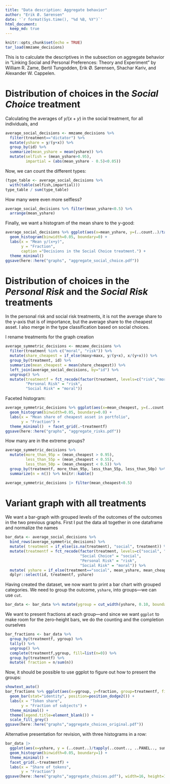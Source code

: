 ```yaml
---
title: "Data description: Aggregate behavior"
author: "Erik Ø. Sørensen"
date: '`r format(Sys.time(), "%d %B, %Y")`'
html_document:
  keep_md: true
---
```


```r
knitr::opts_chunk$set(echo = TRUE)
tar_load(mmzame_decisions)
```

This is to calculate the descriptives in the subsection on aggregate behavior in 
"Linking Social and Personal Preferences: Theory and Experiment" by William R. Zame, 
Bertil Tungodden, Erik Ø. Sørensen, Shachar Kariv, and Alexander W. Cappelen. 

# Distribution of choices in the *Social Choice* treatment

Calculating the averages of $y/(x+y)$ in the social treatment, for all individuals,
and 
```r
average_social_decisions <- mmzame_decisions %>% 
  filter(treatment=="dictator") %>%
  mutate(yshare = y/(y+x)) %>%
  group_by(id) %>%
  summarize(mean_yshare = mean(yshare)) %>%
  mutate(selfish = (mean_yshare>0.95),
         impartial = (abs(mean_yshare - 0.5)<0.05))
```

Now, we can count the different types:
```r
(type_table <- average_social_decisions %>% 
  with(table(selfish,impartial)))
type_table / sum(type_table)
```

How many were even more selfless? 
```r
average_social_decisions %>% filter(mean_yshare<0.5) %>%
  arrange(mean_yshare)
```

Finally, we want a histogram of the mean share to the y-good:
```r
average_social_decisions %>% ggplot(aes(x=mean_yshare, y=(..count..)/tapply(..count..,..PANEL..,sum)[..PANEL..])) + 
  geom_histogram(binwidth=0.05, boundary=0) +
  labs(x = "Mean y/(x+y)",
       y = "Fraction",
       caption ="Decisions in the Social Choice treatment.") +
  theme_minimal() 
ggsave(here::here("graphs", "aggregate_social_choice.pdf"))
```
# Distribution of choices in the *Personal Risk* and the *Social Risk* treatments

In the personal risk and social risk treatments, it is not the average share
to the y-axis that is of importance, but the average share to the cheapest asset.
I also merge in the type classification based on social choices.

I rename treatments for the graph creation

```r
average_symmetric_decisions <- mmzame_decisions %>% 
  filter(treatment %in% c("moral", "risk")) %>%
  mutate(share_cheapest = if_else(maxy>maxx, y/(y+x), x/(y+x))) %>%
  group_by(treatment, id) %>%
  summarize(mean_cheapest = mean(share_cheapest)) %>%
  left_join(average_social_decisions, by="id") %>%
  ungroup() %>%
  mutate(treatmentf = fct_recode(factor(treatment, levels=c("risk","moral")),
         "Personal Risk" = "risk",
         "Social Risk" = "moral"))
```

Faceted histogram:
```r
average_symmetric_decisions %>% ggplot(aes(x=mean_cheapest, y=(..count..)/tapply(..count..,..PANEL..,sum)[..PANEL..])) +
  geom_histogram(binwidth=0.05, boundary=0.0) + 
  labs(x = "Mean share of cheapest asset in portfolio",
       y = "Fraction") +
  theme_minimal()  + facet_grid(.~treatmentf)
ggsave(here::here("graphs", "aggregate_risks.pdf"))
```

How many are in the extreme groups? 
```r
average_symmetric_decisions %>%
  mutate(more_than_95p = (mean_cheapest > 0.95),
         less_than_55p = (mean_cheapest < 0.55),
         less_than_50p = (mean_cheapest < 0.5)) %>% 
  group_by(treatmentf, more_than_95p, less_than_55p, less_than_50p) %>%
  summarize(n = n()) %>% knitr::kable()
```


```r
average_symmetric_decisions |> filter(mean_cheapest<0.5)
```

# Variant graph with all treatments

We want a bar-graph with grouped levels of the outcomes of the outcomes
in the two previous graphs. First I put the data all together in one dataframe
and normalize the names
```r
bar_data <- average_social_decisions %>% 
  bind_rows(average_symmetric_decisions) %>%
  mutate( treatment = if_else(is.na(treatment), "social", treatment)) %>%
  mutate(treatmentf = fct_recode(factor(treatment, levels=c("social", "risk","moral")),
                                 "Social Choice" = "social",
                                 "Personal Risk" = "risk",
                                 "Social Risk" = "moral")) %>%
  mutate( yshare = if_else(treatment=="social", mean_yshare, mean_cheapest)) %>%
  dplyr::select(id, treatmentf, yshare)
```

Having created the dataset, we now want to print a bar chart with grouped categories. We
need to group the outcome, `yshare`, into groups---we can use `cut`.

```r
bar_data <- bar_data %>% mutate(ygroup = cut_width(yshare, 0.10, boundary=1, closed="right"))
```
We want to present fractions at each group---and since we want `ggplot` to make room
for the zero-height bars, we do the counting and the completion ourselves
```r

bar_fractions <- bar_data %>% 
  group_by(treatmentf, ygroup) %>% 
  tally() %>%  
  ungroup() %>%
  complete(treatmentf,ygroup, fill=list(n=0)) %>%
  group_by(treatmentf) %>%
  mutate( fraction = n/sum(n))
```



Now, it should be possible to use ggplot to figure out how to present the groups:
```r
showtext_auto()
bar_fractions %>% ggplot(aes(x=ygroup, y=fraction, group=treatmentf, fill=treatmentf)) + 
  geom_bar(stat="identity", position=position_dodge2()) +
  labs(x = "Token share",
       y = "Fraction of subjects") +
  theme_minimal() + 
  theme(legend.title=element_blank()) + 
  scale_fill_grey()
ggsave(here::here("graphs","aggregate_choices_original.pdf"))
```



Alternative presentation for revision, with three histograms in a row:

```r
bar_data |> 
  ggplot(aes(x=yshare, y = (..count..)/tapply(..count.., ..PANEL.., sum) [..PANEL..])) +
  geom_histogram(binwidth=0.05, boundary=1) +
  theme_minimal() +
  facet_grid(.~treatmentf) +
  labs(x = "Share of tokens",
       y = "Fraction")
ggsave(here::here("graphs","aggregate_choices.pdf"), width=16, height=10, units="cm")
```


